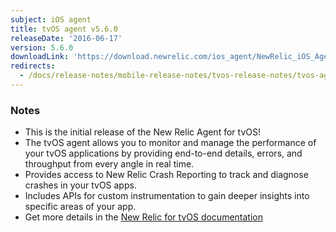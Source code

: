 ```yaml
---
subject: iOS agent
title: tvOS agent v5.6.0
releaseDate: '2016-06-17'
version: 5.6.0
downloadLink: 'https://download.newrelic.com/ios_agent/NewRelic_iOS_Agent_5.6.0.zip'
redirects:
  - /docs/release-notes/mobile-release-notes/tvos-release-notes/tvos-agent-xxx
---
```


### Notes

* This is the initial release of the New Relic Agent for tvOS!
* The tvOS agent allows you to monitor and manage the performance of your tvOS applications by providing end-to-end details, errors, and throughput from every angle in real time.
* Provides access to New Relic Crash Reporting to track and diagnose crashes in your tvOS apps.
* Includes APIs for custom instrumentation to gain deeper insights into specific areas of your app.
* Get more details in the [New Relic for tvOS documentation](https://docs.newrelic.com/docs/mobile-monitoring/new-relic-mobile-ios/tvos)

